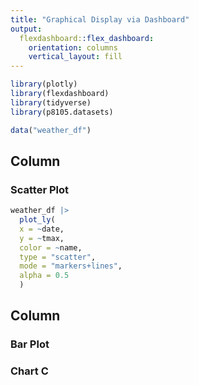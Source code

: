 ```yaml
---
title: "Graphical Display via Dashboard"
output: 
  flexdashboard::flex_dashboard:
    orientation: columns
    vertical_layout: fill
---
```


```r
library(plotly)
library(flexdashboard)
library(tidyverse)
library(p8105.datasets)

data("weather_df")
```


Column {data-width=650}
-----------------------------------------------------------------------

### Scatter Plot


```r
weather_df |> 
  plot_ly(
  x = ~date,
  y = ~tmax,
  color = ~name,
  type = "scatter",
  mode = "markers+lines",
  alpha = 0.5
  ) 
```

Column {data-width=350}
-----------------------------------------------------------------------


### Bar Plot



### Chart C



